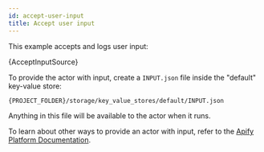 ```yaml
---
id: accept-user-input
title: Accept user input
---
```



This example accepts and logs user input:

<CodeBlock className="language-js">{AcceptInputSource}</CodeBlock>

To provide the actor with input, create a `INPUT.json` file inside the "default" key-value store:

```bash
{PROJECT_FOLDER}/storage/key_value_stores/default/INPUT.json
```

Anything in this file will be available to the actor when it runs.

To learn about other ways to provide an actor with input, refer to the [Apify Platform Documentation](https://apify.com/docs/actor#run).
